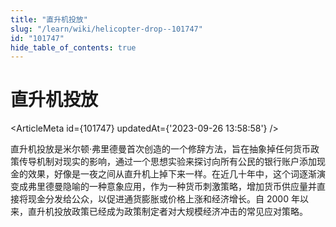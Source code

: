```yaml
---
title: "直升机投放"
slug: "/learn/wiki/helicopter-drop--101747"
id: "101747"
hide_table_of_contents: true
---
```



# 直升机投放

<ArticleMeta id={101747} updatedAt={'2023-09-26 13:58:58'} />
<div className='border-solid border-b border-t-0 my-4 border-[var(--ifm-color-gray-300)]' />

直升机投放是米尔顿·弗里德曼首次创造的一个修辞方法，旨在抽象掉任何货币政策传导机制对现实的影响，通过一个思想实验来探讨向所有公民的银行账户添加现金的效果，好像是一夜之间从直升机上掉下来一样。在近几十年中，这个词逐渐演变成弗里德曼隐喻的一种意象应用，作为一种货币刺激策略，增加货币供应量并直接将现金分发给公众，以促进通货膨胀或价格上涨和经济增长。自 2000 年以来，直升机投放政策已经成为政策制定者对大规模经济冲击的常见应对策略。
